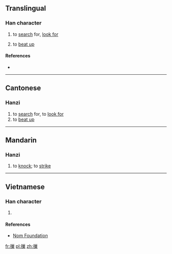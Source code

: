 ==Translingual==

===Han character===
{{Han char|rn=64|rad=手|as=11|sn=14|four=5209<sub>4</sub>|canj=手女女木 (QVVD)|ids=⿰[[扌]][[巢]]}}

# {{context|Cantonese}} to [[search]] for, [[look for]]
# to [[beat up]]

====References====
* {{Han ref|kx=0452.040|dkj=12643|dj=0802.080|hdz=31951.040|uh=6477|ud=25719|bh=E1F3|bd=57843}}

----

==Cantonese==

===Hanzi===
{{yue-hanzi|jyut=[[caau3]], [[ziu6]]|y=chaau3, jiu6}}

# to [[search]] for, to [[look for]]
# to [[beat up]]

----

==Mandarin==

===Hanzi===
{{cmn-hanzi|pin=[[jiǎo]] ([[jiao3]]), [[mó]] ([[mo2]])|wg=chiao<sup>3</sup>, mo<sup>2</sup>}}

# to [[knock]]; to [[strike]]

----

==Vietnamese==

===Han character===
{{vi-readings|rs=手11| hanviet = rào}}

# {{defn|lang=vi|sort=手11}}

====References====
*[http://nomfoundation.org/common/nom_details.php?codepoint=6477 Nom Foundation]

[[fr:摷]]
[[pl:摷]]
[[zh:摷]]